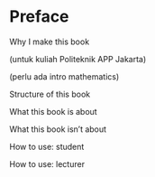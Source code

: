 # Preface {.unnumbered}

Why I make this book 

(untuk kuliah Politeknik APP Jakarta)

(perlu ada intro mathematics)

Structure of this book

What this book is about

What this book isn't about

How to use: student

How to use: lecturer